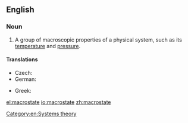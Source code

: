 ==English==
{{wikipedia|Microstate (statistical mechanics)}}
===Noun===
{{en-noun}}

# {{context|physics}} A group of macroscopic properties of a physical system, such as its [[temperature]] and [[pressure]].

====Translations====
{{trans-top|group of properties}}
* Czech: {{t-|cs|makrostav|m}}
* German: {{t-|de|Makrozustand|m}}
{{trans-mid}}
* Greek: {{t+|el|μακροκατάσταση|f|tr=makrokatástasi}}
{{trans-bottom}}

[[Category:en:Systems theory]]

[[el:macrostate]]
[[io:macrostate]]
[[zh:macrostate]]